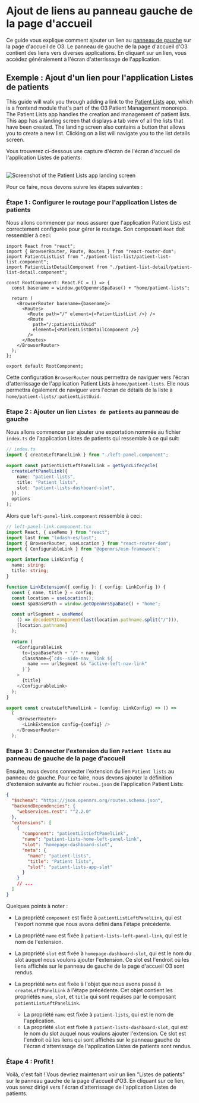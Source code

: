 
# Ajout de liens au panneau gauche de la page d'accueil

Ce guide vous explique comment ajouter un lien au [panneau de gauche](https://zeroheight.com/23a080e38/p/796c6a-left-panel) sur la page d'accueil de O3. Le panneau de gauche de la page d'accueil d'O3 contient des liens vers diverses applications. En cliquant sur un lien, vous accédez généralement à l'écran d'atterrissage de l'application.

## Exemple : Ajout d'un lien pour l'application Listes de patients

This guide will walk you through adding a link to the [Patient Lists](https://github.com/openmrs/openmrs-esm-patient-management/tree/main/packages/esm-patient-list-app) app, which is a frontend module that's part of the O3 Patient Management monorepo. The Patient Lists app handles the creation and management of patient lists. This app has a landing screen that displays a tab view of all the lists that have been created. The landing screen also contains a button that allows you to create a new list. Clicking on a list will navigate you to the list details screen.

Vous trouverez ci-dessous une capture d'écran de l'écran d'accueil de l'application Listes de patients:

<br />
<Image
  src="/patient-lists-app.png"
  alt="Screenshot of the Patient Lists app landing screen"
  width={1000}
  height={1000}
/>
<br />

Pour ce faire, nous devons suivre les étapes suivantes :

<Steps>

### Étape 1 : Configurer le routage pour l'application Listes de patients

Nous allons commencer par nous assurer que l'application Patient Lists est correctement configurée pour gérer le routage. Son composant `Root` doit ressembler à ceci:

```tsx copy
import React from "react";
import { BrowserRouter, Route, Routes } from "react-router-dom";
import PatientListList from "./patient-list-list/patient-list-list.component";
import PatientListDetailComponent from "./patient-list-detail/patient-list-detail.component";

const RootComponent: React.FC = () => {
  const basename = window.getOpenmrsSpaBase() + "home/patient-lists";

  return (
    <BrowserRouter basename={basename}>
      <Routes>
        <Route path="/" element={<PatientListList />} />
        <Route
          path="/:patientListUuid"
          element={<PatientListDetailComponent />}
        />
      </Routes>
    </BrowserRouter>
  );
};

export default RootComponent;
```

Cette configuration `BrowserRouter` nous permettra de naviguer vers l'écran d'atterrissage de l'application Patient Lists à `home/patient-lists`. Elle nous permettra également de naviguer vers l'écran de détails de la liste à `home/patient-lists/:patientListUuid`.

### Etape 2 : Ajouter un lien `Listes de patients` au panneau de gauche

Nous allons commencer par ajouter une exportation nommée au fichier `index.ts` de l'application Listes de patients qui ressemble à ce qui suit:

```ts copy {4-7}
// index.ts
import { createLeftPanelLink } from "./left-panel.component";

export const patientListLeftPanelLink = getSyncLifecycle(
  createLeftPanelLink({
    name: "patient-lists",
    title: "Patient lists",
    slot: "patient-lists-dashboard-slot",
  }),
  options
);
```
Alors que `left-panel-link.component` ressemble à ceci:

```ts copy
// left-panel-link.component.tsx
import React, { useMemo } from "react";
import last from "lodash-es/last";
import { BrowserRouter, useLocation } from "react-router-dom";
import { ConfigurableLink } from "@openmrs/esm-framework";

export interface LinkConfig {
  name: string;
  title: string;
}

function LinkExtension({ config }: { config: LinkConfig }) {
  const { name, title } = config;
  const location = useLocation();
  const spaBasePath = window.getOpenmrsSpaBase() + "home";

  const urlSegment = useMemo(
    () => decodeURIComponent(last(location.pathname.split("/"))),
    [location.pathname]
  );

  return (
    <ConfigurableLink
      to={spaBasePath + "/" + name}
      className={`cds--side-nav__link ${
        name === urlSegment && "active-left-nav-link"
      }`}
    >
      {title}
    </ConfigurableLink>
  );
}

export const createLeftPanelLink = (config: LinkConfig) => () =>
  (
    <BrowserRouter>
      <LinkExtension config={config} />
    </BrowserRouter>
  );
```

### Etape 3 : Connecter l'extension du lien `Patient lists` au panneau de gauche de la page d'accueil

Ensuite, nous devons connecter l'extension du lien `Patient lists` au panneau de gauche. Pour ce faire, nous devons ajouter la définition d'extension suivante au fichier `routes.json` de l'application Patient Lists:

```json copy
{
  "$schema": "https://json.openmrs.org/routes.schema.json",
  "backendDependencies": {
    "webservices.rest": "^2.2.0"
  },
  "extensions": [
    {
      "component": "patientListLeftPanelLink",
      "name": "patient-lists-home-left-panel-link",
      "slot": "homepage-dashboard-slot",
      "meta": {
        "name": "patient-lists",
        "title": "Patient lists",
        "slot": "patient-lists-app-slot"
      }
    }
    // ...
  ]
}
```

Quelques points à noter :

- La propriété `component` est fixée à `patientListLeftPanelLink`, qui est l'export nommé que nous avons défini dans l'étape précédente.
- La propriété `name` est fixée à `patient-lists-left-panel-link`, qui est le nom de l'extension.
- La propriété `slot` est fixée à `homepage-dashboard-slot`, qui est le nom du slot auquel nous voulons ajouter l'extension. Ce slot est l'endroit où les liens affichés sur le panneau de gauche de la page d'accueil O3 sont rendus.
- La propriété `meta` est fixée à l'objet que nous avons passé à `createLeftPanelLink` à l'étape précédente. Cet objet contient les propriétés `name`, `slot`, et `title` qui sont requises par le composant `patientListLeftPanelLink`.

  - La propriété `name` est fixée à `patient-lists`, qui est le nom de l'application.
  - La propriété `slot` est fixée à `patient-lists-dashboard-slot`, qui est le nom du slot auquel nous voulons ajouter l'extension. Ce slot est l'endroit où les liens qui sont affichés sur le panneau gauche de l'écran d'atterrissage de l'application Listes de patients sont rendus.

### Étape 4 : Profit !

Voilà, c'est fait ! Vous devriez maintenant voir un lien "Listes de patients" sur le panneau gauche de la page d'accueil d'O3. En cliquant sur ce lien, vous serez dirigé vers l'écran d'atterrissage de l'application Listes de patients.

</Steps>
